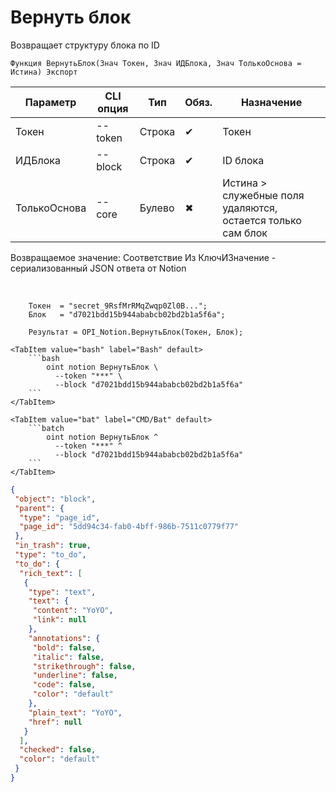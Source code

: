 ﻿---
sidebar_position: 2
---


# Вернуть блок
 Возвращает структуру блока по ID



`Функция ВернутьБлок(Знач Токен, Знач ИДБлока, Знач ТолькоОснова = Истина) Экспорт`

  | Параметр | CLI опция | Тип | Обяз. | Назначение |
  |-|-|-|-|-|
  | Токен | --token | Строка | &#x2714; | Токен |
  | ИДБлока | --block | Строка | &#x2714; | ID блока |
  | ТолькоОснова | --core | Булево | &#x2716; | Истина > служебные поля удаляются, остается только сам блок |

  
  Возвращаемое значение:   Соответствие Из КлючИЗначение - сериализованный JSON ответа от Notion

<br/>




```bsl title="Пример кода"
    Токен  = "secret_9RsfMrRMqZwqp0Zl0B...";
    Блок   = "d7021bdd15b944ababcb02bd2b1a5f6a";

    Результат = OPI_Notion.ВернутьБлок(Токен, Блок);
```
    

 <Tabs>
  
    <TabItem value="bash" label="Bash" default>
        ```bash
            oint notion ВернутьБлок \
              --token "***" \
              --block "d7021bdd15b944ababcb02bd2b1a5f6a"
        ```
    </TabItem>
  
    <TabItem value="bat" label="CMD/Bat" default>
        ```batch
            oint notion ВернутьБлок ^
              --token "***" ^
              --block "d7021bdd15b944ababcb02bd2b1a5f6a"
        ```
    </TabItem>
</Tabs>


```json title="Результат"
{
 "object": "block",
 "parent": {
  "type": "page_id",
  "page_id": "5dd94c34-fab0-4bff-986b-7511c0779f77"
 },
 "in_trash": true,
 "type": "to_do",
 "to_do": {
  "rich_text": [
   {
    "type": "text",
    "text": {
     "content": "YoYO",
     "link": null
    },
    "annotations": {
     "bold": false,
     "italic": false,
     "strikethrough": false,
     "underline": false,
     "code": false,
     "color": "default"
    },
    "plain_text": "YoYO",
    "href": null
   }
  ],
  "checked": false,
  "color": "default"
 }
}
```
